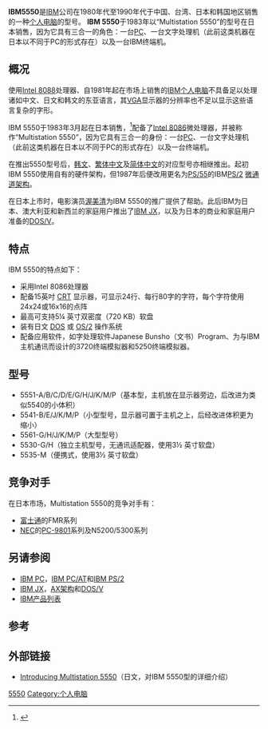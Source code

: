 {{refimprove|time=2018-08-11T12:03:37+00:00}}
'''IBM5550'''是[[IBM|IBM]]公司在1980年代至1990年代于中国、台湾、日本和韩国地区销售的一种[[个人电脑|个人电脑]]的型号。   '''IBM 5550'''于1983年以“Multistation 5550”的型号在日本销售，因为它具有三合一的角色：一台[[个人电脑|PC]]、一台文字处理机（此前这类机器在日本以不同于PC的形式存在）以及一台IBM终端机。


==概况==
使用[[Intel_8088|Intel 8088]]处理器、自1981年起在市场上销售的[[IBM|IBM]][[个人电脑|个人电脑]]不具备足以处理诸如中文、日文和韩文的东亚语言，其[[VGA|VGA]]显示器的分辨率也不足以显示这些语言复杂的字形。

IBM 5550于1983年3月起在日本销售，<ref>{{cite web |url=http://www.islandnet.com/~KPOLSSON/ibmpc/ibm1983.htm |title=存档副本 |accessdate=2012-03-15 |deadurl=yes |archiveurl=https://web.archive.org/web/20120315011047/http://www.islandnet.com/~kpolsson/ibmpc/ibm1983.htm |archivedate=2012-03-15 }}</ref>配备了[[Intel_8086|Intel 8086]]微处理器，并被称作“Multistation 5550”，因为它具有三合一的身份：一台[[个人电脑|PC]]、一台文字处理机（此前这类机器在日本以不同于PC的形式存在）以及一台终端机。

在推出5550型号后，[[韩文|韩文]]、[[繁体中文|繁体中文]]及[[简体中文|简体中文]]的对应型号亦相继推出。起初IBM 5550使用自有的硬件架构，但1987年后便改用更名为[[PS/55|PS/55]]的IBM[[PS/2|PS/2]] [[微通道架构|微通道架构]]。

在日本上市时，电影演员[[渥美清|渥美清]]为IBM 5550的推广提供了帮助。此后IBM为日本、澳大利亚和新西兰的家庭用户推出了[[IBM_JX|IBM JX]]，以及为日本的商业和家庭用户准备的[[DOS/V|DOS/V]]。

==特点==
IBM 5550的特点如下：

* 采用Intel 8086处理器
* 配备15英吋 [[CRT|CRT]] 显示器，可显示24行、每行80字的字符，每个字符使用24x24或16x16的点阵
* 最高可支持5¼ 英寸双密度（720 KB）软盘
* 装有日文 [[DOS|DOS]] 或 [[OS/2|OS/2]] 操作系统
* 配备应用软件，如字处理软件Japanese Bunsho（文书）Program、为与IBM主机通讯而设计的3720终端模拟器和5250终端模拟器。

==型号==
* 5551-A/B/C/D/E/G/H/J/K/M/P（基本型，主机放在显示器旁边，后改进为类似5540的小体积）
* 5541-B/E/J/K/M/P（小型型号，显示器可置于主机之上，后经改进体积更为缩小）
* 5561-G/H/J/K/M/P（大型型号）
* 5530-G/H（独立主机型号，无通讯适配器，使用3½ 英寸软盘）
* 5535-M（便携式，使用3½ 英寸软盘）

==竞争对手==
在日本市场，Multistation 5550的竞争对手有：

* [[富士通|富士通]]的FMR系列
* [[NEC|NEC]]的[[PC-9801|PC-9801]]系列及N5200/5300系列

==另请参阅==
* [[IBM_PC|IBM PC]]，[[IBM_PC/AT|IBM PC/AT]]和[[IBM_PS/2|IBM PS/2]]
* [[IBM_JX|IBM JX]]，[[AX架构|AX架构]]和[[DOS/V|DOS/V]]
* [[IBM产品列表|IBM产品列表]]

==参考==
{{reflist}}

==外部链接==
* [https://web.archive.org/web/20090321085306/http://homepage3.nifty.com/ibm5550/index.html Introducing Multistation 5550]（日文，对IBM 5550型的详细介绍）

{{DEFAULTSORT:Ibm 5550}}
[[Category:IBM|5550]]
[[Category:个人电脑|Category:个人电脑]]
